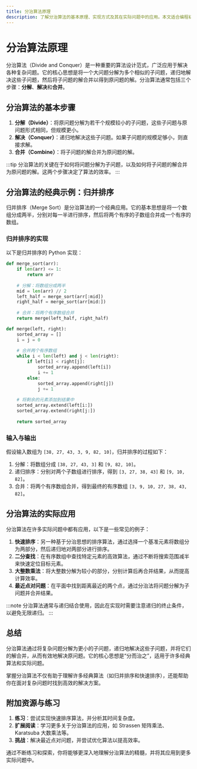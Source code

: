 ```yaml
---
title: 分治算法原理
description: 了解分治算法的基本原理、实现方式及其在实际问题中的应用。本文适合编程初学者，通过清晰的解释和代码示例帮助你掌握分治算法的核心思想。
---
```


# 分治算法原理

分治算法（Divide and Conquer）是一种重要的算法设计范式，广泛应用于解决各种复杂问题。它的核心思想是将一个大问题分解为多个相似的子问题，递归地解决这些子问题，然后将子问题的解合并以得到原问题的解。分治算法通常包括三个步骤：**分解**、**解决**和**合并**。

## 分治算法的基本步骤

1. **分解（Divide）**：将原问题分解为若干个规模较小的子问题，这些子问题与原问题形式相同，但规模更小。
2. **解决（Conquer）**：递归地解决这些子问题。如果子问题的规模足够小，则直接求解。
3. **合并（Combine）**：将子问题的解合并为原问题的解。

:::tip
分治算法的关键在于如何将问题分解为子问题，以及如何将子问题的解合并为原问题的解。这两个步骤决定了算法的效率。
:::

## 分治算法的经典示例：归并排序

归并排序（Merge Sort）是分治算法的一个经典应用。它的基本思想是将一个数组分成两半，分别对每一半进行排序，然后将两个有序的子数组合并成一个有序的数组。

### 归并排序的实现

以下是归并排序的 Python 实现：

```python
def merge_sort(arr):
    if len(arr) <= 1:
        return arr
    
    # 分解：将数组分成两半
    mid = len(arr) // 2
    left_half = merge_sort(arr[:mid])
    right_half = merge_sort(arr[mid:])
    
    # 合并：将两个有序数组合并
    return merge(left_half, right_half)

def merge(left, right):
    sorted_array = []
    i = j = 0
    
    # 合并两个有序数组
    while i < len(left) and j < len(right):
        if left[i] < right[j]:
            sorted_array.append(left[i])
            i += 1
        else:
            sorted_array.append(right[j])
            j += 1
    
    # 将剩余的元素添加到结果中
    sorted_array.extend(left[i:])
    sorted_array.extend(right[j:])
    
    return sorted_array
```

### 输入与输出

假设输入数组为 `[38, 27, 43, 3, 9, 82, 10]`，归并排序的过程如下：

1. 分解：将数组分成 `[38, 27, 43, 3]` 和 `[9, 82, 10]`。
2. 递归排序：分别对两个子数组进行排序，得到 `[3, 27, 38, 43]` 和 `[9, 10, 82]`。
3. 合并：将两个有序数组合并，得到最终的有序数组 `[3, 9, 10, 27, 38, 43, 82]`。

## 分治算法的实际应用

分治算法在许多实际问题中都有应用，以下是一些常见的例子：

1. **快速排序**：另一种基于分治思想的排序算法，通过选择一个基准元素将数组分为两部分，然后递归地对两部分进行排序。
2. **二分查找**：在有序数组中查找特定元素的高效算法，通过不断将搜索范围减半来快速定位目标元素。
3. **大整数乘法**：将大整数分解为较小的部分，分别计算后再合并结果，从而提高计算效率。
4. **最近点对问题**：在平面中找到距离最近的两个点，通过分治法将问题分解为子问题并合并结果。

:::note
分治算法通常与递归结合使用，因此在实现时需要注意递归的终止条件，以避免无限递归。
:::

## 总结

分治算法通过将复杂问题分解为更小的子问题，递归地解决这些子问题，并将它们的解合并，从而有效地解决原问题。它的核心思想是“分而治之”，适用于许多经典算法和实际问题。

掌握分治算法不仅有助于理解许多经典算法（如归并排序和快速排序），还能帮助你在面对复杂问题时找到高效的解决方案。

## 附加资源与练习

1. **练习**：尝试实现快速排序算法，并分析其时间复杂度。
2. **扩展阅读**：学习更多关于分治算法的应用，如 Strassen 矩阵乘法、Karatsuba 大数乘法等。
3. **挑战**：解决最近点对问题，并尝试优化算法以提高效率。

通过不断练习和探索，你将能够更深入地理解分治算法的精髓，并将其应用到更多实际问题中。